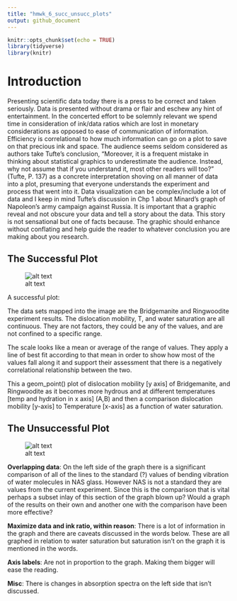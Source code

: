 ```yaml
---
title: "hmwk_6_succ_unsucc_plots"
output: github_document
---
```


```r
knitr::opts_chunk$set(echo = TRUE)
library(tidyverse)
library(knitr)
```


# Introduction

Presenting scientific data today there is a press to be correct and taken seriously. Data is presented without drama or flair and eschew any hint of entertainment. In the concerted effort to be solemnly relevant we spend time in consideration of ink/data ratios which are lost in monetary considerations as opposed to ease of communication of information. Efficiency is correlational to how much information can go on a plot to save on that precious ink and space. The audience seems seldom considered as authors take Tufte’s conclusion, “Moreover, it is a frequent mistake in thinking about statistical graphics to underestimate the audience. Instead, why not assume that if you understand it, most other readers will too?” (Tufte, P. 137) as a concrete interpretation shoving on all manner of data into a plot, presuming that everyone understands the experiment and process that went into it. Data visualization can be complex/include a lot of data and I keep in mind Tufte’s discussion in Chp 1 about Minard’s graph of Napoleon’s army campaign against Russia. It is important that a graphic reveal and not obscure your data and tell a story about the data. This story is not sensational but one of facts because. The graphic should enhance without conflating and help guide the reader to whatever conclusion you are making about you research.

## The Successful Plot

![alt text](successful_plot.png)


A successful plot: 

The data sets mapped into the image are the Bridgemanite and Ringwoodite experiment results. 
The dislocation mobility, T, and water saturation are all continuous. They are not factors, they could be any of the values, and are not confined to a specific range.

The scale looks like a mean or average of the range of values. They apply a line of best fit according to that mean in order to show how most of the values fall along it and support their assessment that there is a negatively correlational relationship between the two.

This a geom_point() plot of dislocation mobility [y axis] of Bridgemanite, and Ringwoodite as it becomes more hydrous and at different temperatures [temp and hydration in x axis] (A,B) and then a comparison dislocation mobility [y-axis] to Temperature [x-axis] as a function of water saturation.

## The Unsuccessful Plot

![alt text](unsuccessful_plot.png)

**Overlapping data**: On the left side of the graph there is a significant comparison of all of the lines to the standard (?) values of bending vibration of water molecules in NAS glass. However NAS is not a standard they are values from the current experiment. Since this is the comparison that is vital perhaps a subset inlay of this section of the graph blown up? Would a graph of the results on their own and another one with the comparison have been more effective?

**Maximize data and ink ratio, within reason**: There is a lot of information in the graph and there are caveats discussed in the words below. These are all graphed in relation to water saturation but saturation isn’t on the graph it is mentioned in the words. 

**Axis labels**: Are not in proportion to the graph. Making them bigger will ease the reading.

**Misc**: There is changes in absorption spectra on the left side that isn’t discussed. 


